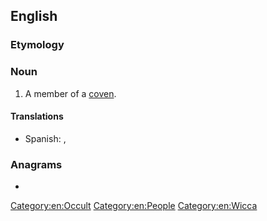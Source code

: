 ==English==

===Etymology===
{{suffix|en|coven|er}}

===Noun===
{{en-noun}}

# A member of a [[coven]].

====Translations====
{{trans-top|coven member}}
{{trans-mid}}
* Spanish: {{t|es|miembro del aquelarre|m}}, {{t|es|participante|m}}
{{trans-bottom}}

===Anagrams===
* {{anagrams|en|a=ceenorv|Cervone|encover}}

[[Category:en:Occult]]
[[Category:en:People]]
[[Category:en:Wicca]]